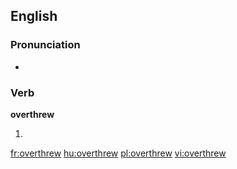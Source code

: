 ==English==

===Pronunciation===
* {{IPA|/ˈovəɻθɻʊə/}}

===Verb===
'''overthrew'''

# {{simple past of|overthrow}}

[[fr:overthrew]]
[[hu:overthrew]]
[[pl:overthrew]]
[[vi:overthrew]]
